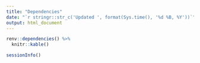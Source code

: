 ```yaml
---
title: "Dependencies"
date: "`r stringr::str_c('Updated ', format(Sys.time(), '%d %B, %Y'))`"
output: html_document
---
```


```r
renv::dependencies() %>% 
  knitr::kable()
```

```r
sessionInfo()
```